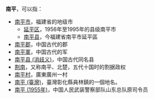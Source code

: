 '''南平'''，可以指：
*[[南平市|南平市]]，福建省的地级市
**[[延平区|延平区]]，1956年至1995年的县级南平市
**[[南平县|南平县]]，今福建省南平市延平區
*[[南平郡|南平郡]]，中国古代的郡
*[[南平軍|南平軍]]，中国古代的军
*[[南平县_(消歧义)|南平县 (消歧义)]]，中国古代同名县
*[[荆南|荆南]]，又称南平、北楚，五代十国时的割据政权
*[[南平村|南平村]]，廣東廣州一村
*[[南平_(臺灣)|南平 (臺灣)]]，臺灣彰化縣員林鎮的一個地名。
* [[南平_(1955年)|南平 (1955年)]]，中国人民武装警察部队山东总队原司令员

{{Disambig|N|Cat=二字中國相關消歧義}}